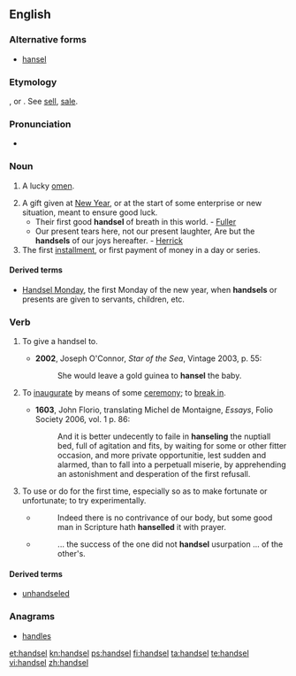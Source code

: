 ==English==

===Alternative forms===
* [[hansel]]

===Etymology===
{{etyl|ang}} {{term|handselen|lang=ang}}, or {{etyl|non}} {{term|handsal|lang=non}}.  See [[sell]], [[sale]].

===Pronunciation===
* {{a|UK}} {{IPA|/ˈhandsəl/}}

===Noun===
{{en-noun}}

# {{obsolete}} A lucky [[omen]].
# A gift given at [[New Year]], or at the start of some enterprise or new situation, meant to ensure good luck.
#* Their first good '''handsel''' of breath in this world. - [[Fuller]]
#* Our present tears here, not our present laughter, Are but the '''handsels''' of our joys hereafter. - [[Herrick]]
# The first [[installment]], or first payment of money in a day or series.

====Derived terms====
* [[Handsel Monday]], the first Monday of the new year, when '''handsels''' or presents are given to servants, children, etc.

===Verb===
{{en-verb|handsel|l|ed}}

# {{transitive}} To give a handsel to.
#* '''2002''', Joseph O'Connor, ''Star of the Sea'', Vintage 2003, p. 55:
#*: She would leave a gold guinea to '''hansel''' the baby.
# {{transitive}} To [[inaugurate]] by means of some [[ceremony]]; to [[break in]].
#* '''1603''', John Florio, translating Michel de Montaigne, ''Essays'', Folio Society 2006, vol. 1 p. 86:
#*: And it is better undecently to faile in '''hanseling''' the nuptiall bed, full of agitation and fits, by waiting for some or other fitter occasion, and more private opportunitie, lest sudden and alarmed, than to fall into a perpetuall miserie, by apprehending an astonishment and desperation of the first refusall.
# {{transitive}} To use or do for the first time, especially so as to make fortunate or unfortunate; to try experimentally.
#* {{quote-book
|year=1647<!--taken from Wikipedia article on Fuller-->
|author=[[w:Thomas Fuller|Thomas Fuller]]
|title=Good Thoughts in Worse Times<!--Pamphlet title, on-line version is a chapter of a collection-->
|url=http://books.google.com/books?id=V-MsAAAAYAAJ&dq=hanselled%20thomas%20fuller&pg=PA90#v=onepage&q=hanselled%20thomas%20fuller&f=false}}
#*:Indeed there is no contrivance of our body, but some good man in Scripture hath '''hanselled''' it with prayer.
#* {{quote-book
|year=1994
|author=[[w:Michael Brodsky|Michael Brodsky]]
|title=[[w:*** (novel)|***]]
|isbn=978-1-56858-000-5
|page=38
|publisher=Four Walls Eight Windows}}
#*:... the success of the one did not '''handsel''' usurpation ... of the other's.
====Derived terms====
* [[unhandseled]]

===Anagrams===
* [[handles#English|handles]]

[[et:handsel]]
[[kn:handsel]]
[[ps:handsel]]
[[fi:handsel]]
[[ta:handsel]]
[[te:handsel]]
[[vi:handsel]]
[[zh:handsel]]